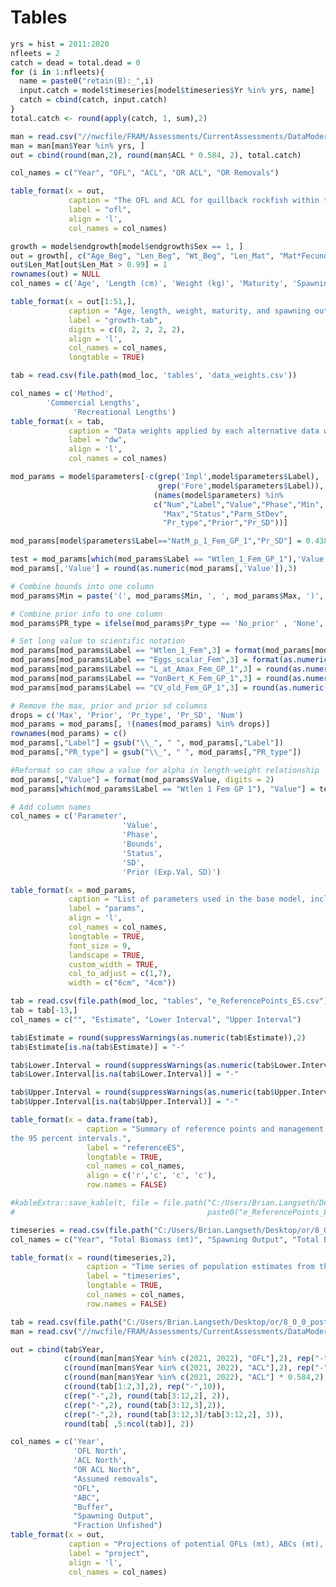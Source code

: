 \clearpage
# Tables

<!-- ======================================================= -->
<!-- ***************    Catches      *********************** --> 
<!-- ======================================================= -->

<!-- tab:catch -->
\input{C:/Users/Brian.Langseth/Desktop/or/write_up/tex_tables/Catches_All_Years.tex}

\newpage


```r
yrs = hist = 2011:2020
nfleets = 2
catch = dead = total.dead = 0
for (i in 1:nfleets){
  name = paste0("retain(B):_",i)
  input.catch = model$timeseries[model$timeseries$Yr %in% yrs, name]
  catch = cbind(catch, input.catch)
}
total.catch <- round(apply(catch, 1, sum),2)

man = read.csv("//nwcfile/FRAM/Assessments/CurrentAssessments/DataModerate_2021/Quillback_Rockfish/management/quillback_north2011_2022.csv")
man = man[man$Year %in% yrs, ]
out = cbind(round(man,2), round(man$ACL * 0.584, 2), total.catch)

col_names = c("Year", "OFL", "ACL", "OR ACL", "OR Removals")

table_format(x = out,
             caption = "The OFL and ACL for quillback rockfish within the Minor Nearshore Rockfish North complex, the ACL allocated to Oregon, and the total removals.",
             label = "ofl",
             align = 'l',
             col_names = col_names)


```

\newpage


<!-- ======================================================= -->
<!-- ***************       Data      *********************** --> 
<!-- ======================================================= -->


\input{C:/Users/Brian.Langseth/Desktop/or/write_up/tex_tables/OR_Samples_Feb2021.tex}

\newpage


\input{C:/Users/Brian.Langseth/Desktop/or/write_up/tex_tables/or_rec_samples.tex}

\newpage


\input{C:/Users/Brian.Langseth/Desktop/or/write_up/tex_tables/len_at_weight_data.tex}

\newpage


\input{C:/Users/Brian.Langseth/Desktop/or/write_up/tex_tables/len_at_age_data.tex}

\newpage


<!-- \input{C:/Users/Brian.Langseth/Desktop/or/write_up/tex_tables/or_rec_age_samples.tex} -->

<!-- \newpage -->


<!-- \input{C:/Users/Brian.Langseth/Desktop/or/write_up/tex_tables/OR_age_Samples_Feb2021.tex} -->

<!-- \newpage -->

<!-- ======================================================= -->
<!-- ***************    Biology      *********************** --> 
<!-- ======================================================= -->

```r

growth = model$endgrowth[model$endgrowth$Sex == 1, ]
out = growth[, c("Age_Beg", "Len_Beg", "Wt_Beg", "Len_Mat", "Mat*Fecund")]
out$Len_Mat[out$Len_Mat > 0.99] = 1
rownames(out) = NULL
col_names = c('Age', 'Length (cm)', 'Weight (kg)', 'Maturity', 'Spawning Output')

table_format(x = out[1:51,],
             caption = "Age, length, weight, maturity, and spawning output by age (product of maturity and fecundity) at the start of the year. Output for ages 51-95 is truncated as these ages have the same length, weight, maturity, and spawning output as at age 50.",
             label = "growth-tab",
             digits = c(0, 2, 2, 2, 2),
             align = 'l',
             col_names = col_names,
             longtable = TRUE) 

```

\newpage

<!-- ======================================================= -->
<!-- ***************  Data Weights   *********************** --> 
<!-- ======================================================= -->


```r
tab = read.csv(file.path(mod_loc, 'tables', 'data_weights.csv'))

col_names = c('Method',
        'Commercial Lengths',
              'Recreational Lengths')
table_format(x = tab,
             caption = "Data weights applied by each alternative data weighting method. The Dirichlet Multinomial weight is theta/(1+theta)",
             label = "dw",
             align = 'l',
             col_names = col_names)
```

<!-- ======================================================= -->
<!-- ***********   Model Parameters     ******************** --> 
<!-- ======================================================= -->


```r

mod_params = model$parameters[-c(grep('Impl',model$parameters$Label),
							     grep('Fore',model$parameters$Label)),
                                (names(model$parameters) %in%
                                c("Num","Label","Value","Phase","Min",
                                  "Max","Status","Parm_StDev",
                                  "Pr_type","Prior","Pr_SD"))] 

mod_params[model$parameters$Label=="NatM_p_1_Fem_GP_1","Pr_SD"] = 0.438 #update for model 800

test = mod_params[which(mod_params$Label == "Wtlen_1_Fem_GP_1"),'Value']
mod_params[,'Value'] = round(as.numeric(mod_params[,'Value']),3)                                 

# Combine bounds into one column
mod_params$Min = paste('(', mod_params$Min, ', ', mod_params$Max, ')', sep='')

# Combine prior info to one column
mod_params$PR_type = ifelse(mod_params$Pr_type == 'No_prior' , 'None', paste(mod_params$Pr_type,' (', mod_params$Prior,  ', ', mod_params$Pr_SD, ')', sep = ''))

# Set long value to scientific notation
mod_params[mod_params$Label == "Wtlen_1_Fem",3] = format(mod_params[mod_params$Label == "Wtlen_1_Fem",3], scientific = TRUE)
mod_params[mod_params$Label == "Eggs_scalar_Fem",3] = format(as.numeric(mod_params[mod_params$Label == "Eggs_scalar_Fem",3]), scientific = TRUE)
mod_params[mod_params$Label == "L_at_Amax_Fem_GP_1",3] = round(as.numeric(mod_params[mod_params$Label == "L_at_Amax_Fem_GP_1",3]), 4)
mod_params[mod_params$Label == "VonBert_K_Fem_GP_1",3] = round(as.numeric(mod_params[mod_params$Label == "VonBert_K_Fem_GP_1",3]), 3)
mod_params[mod_params$Label == "CV_old_Fem_GP_1",3] = round(as.numeric(mod_params[mod_params$Label == "CV_old_Fem_GP_1",3]), 3)

# Remove the max, prior and prior sd columns
drops = c('Max', 'Prior', 'Pr_type', 'Pr_SD', 'Num')
mod_params = mod_params[, !(names(mod_params) %in% drops)]
rownames(mod_params) = c()
mod_params[,"Label"] = gsub("\\_", " ", mod_params[,"Label"])
mod_params[,"PR_type"] = gsub("\\_", " ", mod_params[,"PR_type"])

#Reformat so can show a value for alpha in length-weight relationship
mod_params[,"Value"] = format(mod_params$Value, digits = 2)
mod_params[which(mod_params$Label == "Wtlen 1 Fem GP 1"), "Value"] = test

# Add column names
col_names = c('Parameter',
                         'Value',
                         'Phase',
                         'Bounds',
                         'Status',
                         'SD',
                         'Prior (Exp.Val, SD)')

table_format(x = mod_params,
             caption = "List of parameters used in the base model, including estimated values and standard deviations (SD), bounds (minimum and maximum), estimation phase (negative values not estimated), status (indicates if parameters are near bounds), and prior type information (mean and SD).",
             label = "params",
             align = 'l',
             col_names = col_names,
             longtable = TRUE,
             font_size = 9,
             landscape = TRUE,
             custom_width = TRUE,
             col_to_adjust = c(1,7), 
             width = c("6cm", "4cm"))                         

```
<!-- ======================================================= -->
<!-- ***********    Like Contributions  ******************** --> 
<!-- ======================================================= -->

<!-- tab:likes -->
\include{tex_tables/likelihoods.tex}


<!-- ======================================================= -->
<!-- ***********    Reference Points  ******************** --> 
<!-- ======================================================= -->

<!-- tab:referenceES -->
```r
tab = read.csv(file.path(mod_loc, "tables", "e_ReferencePoints_ES.csv"))
tab = tab[-13,]
col_names = c("", "Estimate", "Lower Interval", "Upper Interval")

tab$Estimate = round(suppressWarnings(as.numeric(tab$Estimate)),2)
tab$Estimate[is.na(tab$Estimate)] = "-"

tab$Lower.Interval = round(suppressWarnings(as.numeric(tab$Lower.Interval)),2)
tab$Lower.Interval[is.na(tab$Lower.Interval)] = "-"

tab$Upper.Interval = round(suppressWarnings(as.numeric(tab$Upper.Interval)),2)
tab$Upper.Interval[is.na(tab$Upper.Interval)] = "-"

table_format(x = data.frame(tab),
                 caption = "Summary of reference points and management quantities, including estimates of
the 95 percent intervals.",
                 label = "referenceES",
                 longtable = TRUE,
                 col_names = col_names,
                 align = c('r','c', 'c', 'c'),
                 row.names = FALSE)

#kableExtra::save_kable(t, file = file.path("C:/Users/Brian.Langseth/Desktop/or/tex_tables", 
#                                           paste0("e_ReferencePoints_ES", ".tex")))
```

<!-- \input{C:/Users/Brian.Langseth/Desktop/or/write_up/tex_tables/e_ReferencePoints_ES.tex} -->

\newpage


<!-- ======================================================= -->
<!-- ***********       Time Series      ******************** --> 
<!-- ======================================================= -->

<!-- tab:timeseries -->
```r
timeseries = read.csv(file.path("C:/Users/Brian.Langseth/Desktop/or/8_0_0_postSSC_base", "tables", "TimeSeries.csv"))
col_names = c("Year", "Total Biomass (mt)", "Spawning Output", "Total Biomass 3+ (mt)", "Fraction Unfished", "Age-0 Recruits", "Total Mortality (mt)", "1-SPR", "Exploitation Rate")

table_format(x = round(timeseries,2),
                 caption = "Time series of population estimates from the base model.",
                 label = "timeseries",
                 longtable = TRUE,
                 col_names = col_names,
                 row.names = FALSE)
```
<!-- \input{C:/Users/Brian.Langseth/Desktop/or/write_up/tex_tables/TimeSeries.tex} -->

\newpage


<!-- ======================================================= -->
<!-- ****************     Sensitivities      *************** --> 
<!-- ======================================================= -->

<!-- tab:sensitivities -->
\include{tex_tables/sensitivities_updated.tex}

\newpage

<!-- ======================================================= -->
<!-- ****************         SSS            *************** --> 
<!-- ======================================================= -->

<!-- \input{C:/Users/Brian.Langseth/Desktop/or/write_up/tex_tables/sss_40.tex} -->

<!-- \newpage -->

<!-- ======================================================= -->
<!-- ********  Reference Points & Management *************** --> 
<!-- ======================================================= -->


```r
tab = read.csv(file.path("C:/Users/Brian.Langseth/Desktop/or/8_0_0_postSSC_base", 'tables', 'g_Projections_ES.csv'))
man = read.csv("//nwcfile/FRAM/Assessments/CurrentAssessments/DataModerate_2021/Quillback_Rockfish/management/quillback_north2011_2022.csv")

out = cbind(tab$Year,
            c(round(man[man$Year %in% c(2021, 2022), "OFL"],2), rep("-",10)),
            c(round(man[man$Year %in% c(2021, 2022), "ACL"],2), rep("-",10)),
            c(round(man[man$Year %in% c(2021, 2022), "ACL"] * 0.584,2), rep("-", 10)),
            c(round(tab[1:2,3],2), rep("-",10)),
            c(rep("-",2), round(tab[3:12,2], 2)),
            c(rep("-",2), round(tab[3:12,3],2)),
            c(rep("-",2), round(tab[3:12,3]/tab[3:12,2], 3)),
            round(tab[ ,5:ncol(tab)], 2))

col_names = c('Year',
              'OFL North',
              'ACL North',
              "OR ACL North",
              "Assumed removals",
              "OFL", 
              "ABC", 
              "Buffer",
              "Spawning Output",
              "Fraction Unfished")
table_format(x = out,
             caption = "Projections of potential OFLs (mt), ABCs (mt), estimated spawning output, and fraction unfished for 2023-2032, with assumed removals in 2021 and 2022 based on the average total mortality from 2017-2020. The OFL North and ACL North for 2021 and 2022 reflect adopted management limits for quillback rockfish for the area north of 40.10 Latitude N, while the OR ACL North is the Oregon specific allocation of the total ACL.",
             label = "project",
             align = 'l',
             col_names = col_names)
```

\newpage
